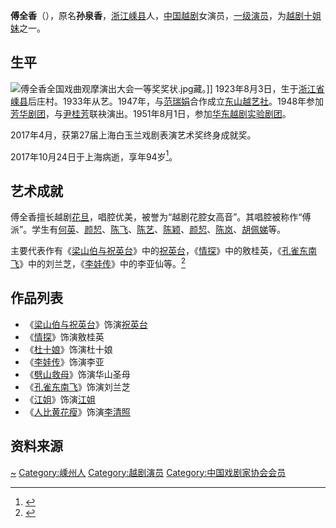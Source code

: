 '''傅全香'''（{{bd|1923年|8月3日|2017年|10月24日|catIdx=Fu}}），原名'''孙泉香'''，[[浙江|浙江]][[嵊县|嵊县]]人，[[中华人民共和国|中国]][[越剧|越剧]]女演员，[[一级演员|一级演员]]，为[[越剧十姐妹|越剧十姐妹]]之一。

== 生平 ==
[[File:傅全香全国戏曲观摩演出大会一等奖奖状.jpg|thumb]]藏。]]
1923年8月3日，生于[[浙江省|浙江省]][[嵊县|嵊县]]后庄村。1933年从艺。1947年，与[[范瑞娟|范瑞娟]]合作成立[[东山越艺社|东山越艺社]]。1948年参加[[福建省芳华越剧团|芳华剧团]]，与[[尹桂芳|尹桂芳]]联袂演出。1951年8月1日，参加[[上海越剧院|华东越剧实验剧团]]。

2017年4月，获第27届上海白玉兰戏剧表演艺术奖终身成就奖。

2017年10月24日于上海病逝，享年94岁<ref>{{cite news|url=http://news.sina.com.cn/c/2017-10-24/doc-ifymzksi1453024.shtml|title=著名越剧表演艺术家傅全香逝世|publisher=新浪新闻|date=2017-10-24|accessdate=2017-10-24|archive-date=2017-10-25|archive-url=https://web.archive.org/web/20171025021817/http://news.sina.com.cn/c/2017-10-24/doc-ifymzksi1453024.shtml|dead-url=no}}</ref>。

== 艺术成就 ==
傅全香擅长越剧[[花旦|花旦]]，唱腔优美，被誉为“越剧花腔女高音”。其唱腔被称作“傅派”。学生有[[何英|何英]]、[[颜恝|颜恝]]、[[陈飞|陈飞]]、[[陈艺|陈艺]]、[[陈颖|陈颖]]、[[颜恝|颜恝]]、[[陈岚|陈岚]]、[[胡佩娣|胡佩娣]]等。

主要代表作有《[[梁山伯与祝英台|梁山伯与祝英台]]》中的[[祝英台|祝英台]]，《[[情探|情探]]》中的敫桂英，《[[孔雀东南飞|孔雀东南飞]]》中的刘兰芝，《[[李娃传|李娃传]]》中的李亚仙等。<ref>{{Cite web |url=http://www.zj.xinhuanet.com/newscenter/2004-12/19/content_3417678.htm |title=傅全香-我身上有祝英台的影子 |accessdate=2009-04-10 |archive-date=2005-01-18 |archive-url=https://web.archive.org/web/20050118024321/http://www.zj.xinhuanet.com/newscenter/2004-12/19/content_3417678.htm |dead-url=no }}</ref>

== 作品列表 ==
* 《[[梁山伯与祝英台|梁山伯与祝英台]]》饰演[[祝英台|祝英台]]
* 《[[情探|情探]]》饰演敫桂英
* 《[[杜十娘|杜十娘]]》饰演杜十娘
* 《[[李娃传|李娃传]]》饰演李亚
* 《[[劈山救母|劈山救母]]》饰演华山圣母
* 《[[孔雀东南飞|孔雀东南飞]]》饰演刘兰芝
* 《[[江姐|江姐]]》饰演[[江姐|江姐]]
* 《[[人比黄花瘦|人比黄花瘦]]》饰演[[李清照|李清照]]

== 资料来源 ==
{{reflist}}

{{越剧十姐妹}}
{{中国戏剧家协会第三届理事会}}
{{中国戏剧家协会第四届理事会}}

{{Authority control}}
{{DEFAULTSORT:Fu傅}}
[[Category:孙姓|~]]
[[Category:嵊州人|Category:嵊州人]]
[[Category:越剧演员|Category:越剧演员]]
[[Category:中国戏剧家协会会员|Category:中国戏剧家协会会员]]